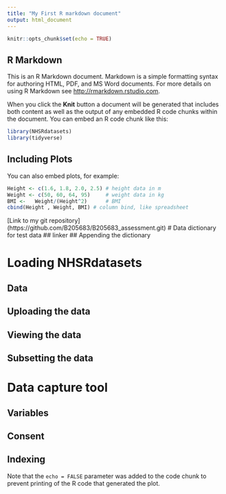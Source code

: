 ```yaml
---
title: "My First R markdown document"
output: html_document
---
```


```r
knitr::opts_chunk$set(echo = TRUE)

```

## R Markdown

This is an R Markdown document. Markdown is a simple formatting syntax for authoring HTML, PDF, and MS Word documents. For more details on using R Markdown see <http://rmarkdown.rstudio.com>.

When you click the **Knit** button a document will be generated that includes both content as well as the output of any embedded R code chunks within the document. You can embed an R code chunk like this:

```r
library(NHSRdatasets)
library(tidyverse)
```

## Including Plots

You can also embed plots, for example:
```r
Height <- c(1.6, 1.8, 2.0, 2.5) # height data in m
Weight <- c(50, 60, 64, 95)     # weight data in kg
BMI <-   Weight/(Height^2)      # BMI
cbind(Height , Weight, BMI) # column bind, like spreadsheet
```

[Link to my git repository] (https://github.com/B205683/B205683_assessment.git)
# Data dictionary for test data
## linker
## Appending the dictionary

# Loading NHSRdatasets
## Data
## Uploading the data
## Viewing the data
## Subsetting the data

# Data capture tool
## Variables
## Consent
## Indexing



Note that the `echo = FALSE` parameter was added to the code chunk to prevent printing of the R code that generated the plot.
